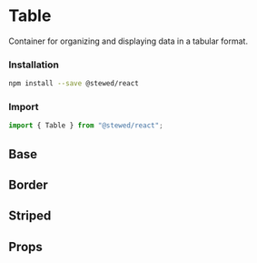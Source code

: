 
# Table

Container for organizing and displaying data in a tabular format.

### Installation

```bash
npm install --save @stewed/react
```

### Import

```js
import { Table } from "@stewed/react";
```

<Meta of={TableStories} />

## Base

<Canvas of={TableStories.Base} />


## Border

<Canvas of={TableStories.Border} />

## Striped

<Canvas of={TableStories.Striped} />

## Props

<ArgTypes of={TableStories} />
